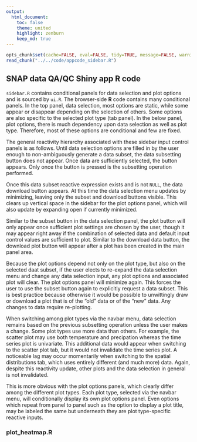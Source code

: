 ```yaml
---
output:
  html_document:
    toc: false
    theme: united
    highlight: zenburn
    keep_md: true
---
```


```r
opts_chunk$set(cache=FALSE, eval=FALSE, tidy=TRUE, message=FALSE, warning=FALSE)
read_chunk("../../code/appcode_sidebar.R")
```

##
##
## SNAP data QA/QC Shiny app R code

`sidebar.R` contains conditional panels for data selection and plot options and is sourced by `ui.R`.
The browser-side **R** code contains many conditional panels.
In the top panel, data selection, most options are static, while some appear or disappear depending on the selection of others.
Some options are also specific to the selected plot type (tab panel).
In the below panel, plot options, there is much dependency upon data selection as well as plot type.
Therefore, most of these options are conditional and few are fixed.

The general reactivity hierarchy associated with these sidebar input control panels is as follows.
Until data selection options are filled in by the user enough to non-ambiguously generate a data subset, the data subsetting button does not appear.
Once data are sufficiently selected, the button appears.
Only once the button is pressed is the subsetting operation performed.

Once this data subset reactive expression exists and is not `NULL`, the data download button appears.
At this time the data selection menu updates by minimizing, leaving only the subset and download buttons visible.
This clears up vertical space in the sidebar for the plot options panel, which will also update by expanding open if currently minimized.

Similar to the subset button in the data selection panel,
the plot button will only appear once sufficient plot settings are chosen by the user,
though it may appear right away if the combination of selected data and default input control values are sufficient to plot.
Similar to the download data button, the download plot button will appear after a plot has been created in the main panel area.

Because the plot options depend not only on the plot type, but also on the selected daat subset,
if the user elects to re-expand the data selection menu and change any data selection input,
any plot options and associated plot will clear.
The plot options panel will minimize again.
This forces the user to use the subset button again to explicitly request a data subset.
This is best practice because otherwise it would be possible to unwittingly draw or download a plot that is of the "old" data or of the "new" data.
Any changes to data require re-plotting.

When switching among plot types via the navbar menu, data selection remains based on the previous subsetting operation unless the user makes a change.
Some plot types use more data than others.
For example, the scatter plot may use both temperature and precipation whereas the time series plot is univariate.
This additional data would appear when switching to the scatter plot tab, but it would not invalidate the time series plot.
A noticeable lag may occur momentarily when switching to the spatial distributions tab, which uses entirely different (and much more) data.
Again, despite this reactivity update, other plots and the data selection in general is not invalidated.

This is more obvious with the plot options panels, which clearly differ among the different plot types.
Each plot type, selected via the navbar menu, will conditionally display its own plot options panel.
Even options which repeat from panel to panel such as the option to display a plot title, may be labeled the same but underneath they are plot type-specific reactive inputs.

### plot_heatmap.R

```r
```
